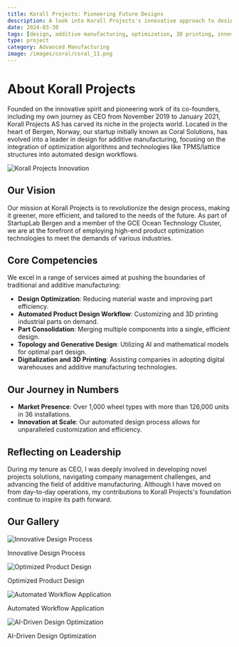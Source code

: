 ```yaml
---
title: Korall Projects: Pioneering Future Designs
description: A look into Korall Projects's innovative approach to design and manufacturing.
date: 2024-03-30
tags: [design, additive manufacturing, optimization, 3D printing, innovation]
type: project
category: Advanced Manufacturing
image: /images/coral/coral_11.png
---
```


# About Korall Projects

Founded on the innovative spirit and pioneering work of its co-founders, including my own journey as CEO from November 2019 to January 2021, Korall Projects AS has carved its niche in the projects world. Located in the heart of Bergen, Norway, our startup initially known as Coral Solutions, has evolved into a leader in design for additive manufacturing, focusing on the integration of optimization algorithms and technologies like TPMS/lattice structures into automated design workflows.

![Korall Projects Innovation](/images/coral/coral_11.png)

## Our Vision

Our mission at Korall Projects is to revolutionize the design process, making it greener, more efficient, and tailored to the needs of the future. As part of StartupLab Bergen and a member of the GCE Ocean Technology Cluster, we are at the forefront of employing high-end product optimization technologies to meet the demands of various industries.

## Core Competencies

We excel in a range of services aimed at pushing the boundaries of traditional and additive manufacturing:

- **Design Optimization**: Reducing material waste and improving part efficiency.
- **Automated Product Design Workflow**: Customizing and 3D printing industrial parts on demand.
- **Part Consolidation**: Merging multiple components into a single, efficient design.
- **Topology and Generative Design**: Utilizing AI and mathematical models for optimal part design.
- **Digitalization and 3D Printing**: Assisting companies in adopting digital warehouses and additive manufacturing technologies.

## Our Journey in Numbers

- **Market Presence**: Over 1,000 wheel types with more than 126,000 units in 36 installations.
- **Innovation at Scale**: Our automated design process allows for unparalleled customization and efficiency.

## Reflecting on Leadership

During my tenure as CEO, I was deeply involved in developing novel projects solutions, navigating company management challenges, and advancing the field of additive manufacturing. Although I have moved on from day-to-day operations, my contributions to Korall Projects's foundation continue to inspire its path forward.

## Our Gallery

<div style={{ display: 'flex', flexWrap: 'wrap', justifyContent: 'space-between' }}>
  <div style={{ width: '50%', padding: '5px' }}>
    <img src="/images/coral/coral_1.gif" alt="Innovative Design Process" style={{ width: '100%', marginBottom: '10px' }} />
    <p style={{ textAlign: 'center', fontSize: '14px' }}>Innovative Design Process</p>
  </div>
  <div style={{ width: '50%', padding: '5px' }}>
    <img src="/images/coral/coral_11.png" alt="Optimized Product Design" style={{ width: '100%', marginBottom: '10px' }} />
    <p style={{ textAlign: 'center', fontSize: '14px' }}>Optimized Product Design</p>
  </div>
</div>

<div style={{ display: 'flex', flexWrap: 'wrap', justifyContent: 'space-between' }}>
  <div style={{ width: '50%', padding: '5px' }}>
    <img src="/images/coral/coral_2.gif" alt="Automated Workflow Application" style={{ width: '100%', marginBottom: '10px' }} />
    <p style={{ textAlign: 'center', fontSize: '14px' }}>Automated Workflow Application</p>
  </div>
  <div style={{ width: '50%', padding: '5px' }}>
    <img src="/images/coral/coral_5.gif" alt="AI-Driven Design Optimization" style={{ width: '100%', marginBottom: '10px' }} />
    <p style={{ textAlign: 'center', fontSize: '14px' }}>AI-Driven Design Optimization</p>
  </div>
</div>
